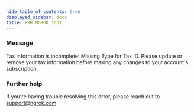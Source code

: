 ```yaml
---
hide_table_of_contents: true
displayed_sidebar: docs
title: ERR_NGROK_1031
---
```




### Message

Tax information is incomplete: Missing Type for Tax ID. Please update or remove your tax information before making any changes to your account's subscription.

<ErrorDetails error="err_ngrok_1031" />

### Further help

If you're having trouble resolving this error, please reach out to [support@ngrok.com](mailto:support@ngrok.com?subject=Help%20with%20ERR_NGROK_1031)
